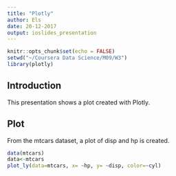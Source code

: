 ---
title: "Plotly"
author: Els
date: 20-12-2017
output: ioslides_presentation
---

```{r setup, include=FALSE}
knitr::opts_chunk$set(echo = FALSE)
setwd("~/Coursera Data Science/M09/W3")
library(plotly)
```

## Introduction
This presentation shows a plot created with Plotly.

## Plot
From the mtcars dataset, a plot of disp and hp is created.
```{r, warning=FALSE, message=FALSE}
data(mtcars)
data<-mtcars
plot_ly(data=mtcars, x= ~hp, y= ~disp, color=~cyl)
```
